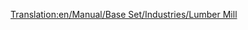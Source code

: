 [[Translation:en/Manual/Base Set/Industries/Lumber Mill]]
{{en/Manual/Base Set/Industries/Industries|Image=[[File:en/Manual/Base Set/Industries/Lumbermill.png]]
|name=Lumber Mill
|climates=[[en/Manual/Climates]].
|accepts=Nothing
|produces=[[en/Manual/Base Set/Cargos/Wood]]
|notes=Not Generated by map and will not be built. Must be funded by player.<br> Must also be built on [[en/Tree Type 4]]. (Rainforest), where it cuts down trees one square at a time within a certain area. Once all trees in this area are chopped down, production will drop to 0. As a result, frequent tree-planting will be needed to sustain this industry. However, it is worth it as lumber is the most valuable cargo in the Sub-Tropical climate.
}}